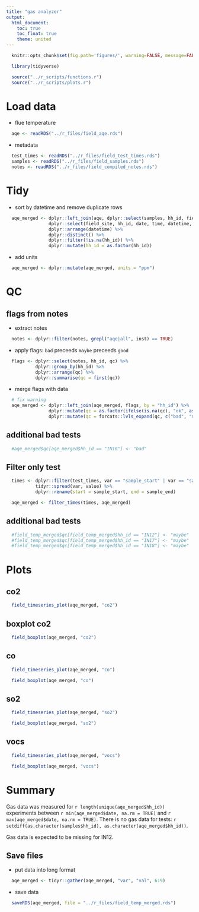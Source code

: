 ```yaml
---
title: "gas analyzer"
output:
  html_document:
    toc: true
    toc_float: true
    theme: united
---
```


```r
  knitr::opts_chunk$set(fig.path='figures/', warning=FALSE, message=FALSE)
```

```r
  library(tidyverse)
```

```r
  source("../r_scripts/functions.r")
  source("../r_scripts/plots.r")
```

# Load data

* flue temperature

```r
  aqe <- readRDS("../r_files/field_aqe.rds")
```

* metadata

```r
  test_times <- readRDS("../r_files/field_test_times.rds")
  samples <- readRDS("../r_files/field_samples.rds")
  notes <- readRDS("../r_files/field_compiled_notes.rds")
```

# Tidy

* sort by datetime and remove duplicate rows

```r
  aqe_merged <- dplyr::left_join(aqe, dplyr::select(samples, hh_id, field_site, date), by = "date") %>%
                dplyr::select(field_site, hh_id, date, time, datetime, co2, co, so2, vocs) %>%
                dplyr::arrange(datetime) %>%
                dplyr::distinct() %>%
                dplyr::filter(!is.na(hh_id)) %>%
                dplyr::mutate(hh_id = as.factor(hh_id))
```

* add units
```r
  aqe_merged <- dplyr::mutate(aqe_merged, units = "ppm")
```

# QC

## flags from notes

* extract notes

```r
  notes <- dplyr::filter(notes, grepl("aqe|all", inst) == TRUE)
```

* apply flags: `bad` preceeds `maybe` preceeds `good`

```r
  flags <- dplyr::select(notes, hh_id, qc) %>%
           dplyr::group_by(hh_id) %>%
           dplyr::arrange(qc) %>%
           dplyr::summarise(qc = first(qc))
```

* merge flags with data

```r
  # fix warning
  aqe_merged <- dplyr::left_join(aqe_merged, flags, by = "hh_id") %>%
                dplyr::mutate(qc = as.factor(ifelse(is.na(qc), "ok", as.character(qc)))) %>%
                dplyr::mutate(qc = forcats::lvls_expand(qc, c("bad", "maybe", "ok")))
```

## additional bad tests

```r
  #aqe_merged$qc[aqe_merged$hh_id == "IN10"] <- "bad"
```

## Filter only test

```r
  times <- dplyr::filter(test_times, var == "sample_start" | var == "sample_end") %>%
           tidyr::spread(var, value) %>%
           dplyr::rename(start = sample_start, end = sample_end)
```

```r
  aqe_merged <- filter_times(times, aqe_merged)
```

## additional bad tests

```r
  #field_temp_merged$qc[field_temp_merged$hh_id == "IN12"] <- "maybe"
  #field_temp_merged$qc[field_temp_merged$hh_id == "IN17"] <- "maybe"
  #field_temp_merged$qc[field_temp_merged$hh_id == "IN18"] <- "maybe"
```

# Plots

## co2

```r
  field_timeseries_plot(aqe_merged, "co2")
```

## boxplot co2

```r
  field_boxplot(aqe_merged, "co2")
```

## co

```r
  field_timeseries_plot(aqe_merged, "co")
```

```r
  field_boxplot(aqe_merged, "co")
```

## so2

```r
  field_timeseries_plot(aqe_merged, "so2")
```


```r
  field_boxplot(aqe_merged, "so2")
```

## vocs

```r
  field_timeseries_plot(aqe_merged, "vocs")
```


```r
  field_boxplot(aqe_merged, "vocs")
```

# Summary

Gas data was measured for `r length(unique(aqe_merged$hh_id))` experiments between `r min(aqe_merged$date, na.rm = TRUE)` and `r max(aqe_merged$date, na.rm = TRUE)`. There is no gas data for tests: `r setdiff(as.character(samples$hh_id), as.character(aqe_merged$hh_id))`.

Gas data is expected to be missing for IN12.

## Save files

* put data into long format

```r
  aqe_merged <- tidyr::gather(aqe_merged, "var", "val", 6:9)
```

* save data

```r
  saveRDS(aqe_merged, file = "../r_files/field_temp_merged.rds")
```
